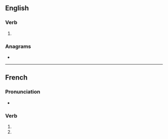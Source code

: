 {{also|arborisés}}
==English==

===Verb===
{{head|en|verb form}}

# {{en-third-person singular of|arborise}}

===Anagrams===
* {{anagrams|en|a=abeiorrss|Barrioses}}

----

==French==

===Pronunciation===
* {{homophones|fr|arborise|arborisent}}

===Verb===
{{head|fr|verb form}}

# {{inflection of|fr|arboriser||2|s|pres|ind}}
# {{inflection of|fr|arboriser||2|s|pres|sub}}